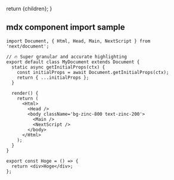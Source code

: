 
  return <MdxLayout>{children}</MdxLayout>;
}

## mdx component import sample

```tsx title="example.js" showLineNumbers
import Document, { Html, Head, Main, NextScript } from 'next/document';

// 🔥 Super granular and accurate highlighting
export default class MyDocument extends Document {
  static async getInitialProps(ctx) {
    const initialProps = await Document.getInitialProps(ctx);
    return { ...initialProps };
  }

  render() {
    return (
      <Html>
        <Head />
        <body className='bg-zinc-800 text-zinc-200'>
          <Main />
          <NextScript />
        </body>
      </Html>
    );
  }
}

export const Hoge = () => {
  return <div>Hoge</div>;
};
```
